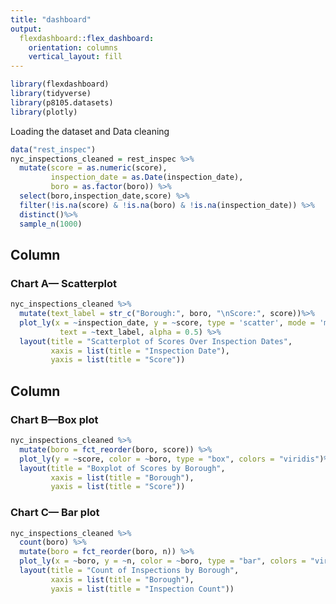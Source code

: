 ```yaml
---
title: "dashboard"
output: 
  flexdashboard::flex_dashboard:
    orientation: columns
    vertical_layout: fill
---
```


```r
library(flexdashboard)
library(tidyverse)
library(p8105.datasets)
library(plotly)
```

Loading the dataset and Data cleaning

```r
data("rest_inspec")
nyc_inspections_cleaned = rest_inspec %>%
  mutate(score = as.numeric(score), 
         inspection_date = as.Date(inspection_date),
         boro = as.factor(boro)) %>%
  select(boro,inspection_date,score) %>%
  filter(!is.na(score) & !is.na(boro) & !is.na(inspection_date)) %>%
  distinct()%>%
  sample_n(1000)
```


Column {data-width=650}
-----------------------------------------------------------------------

### Chart A--- Scatterplot

```r
nyc_inspections_cleaned %>%
  mutate(text_label = str_c("Borough:", boro, "\nScore:", score))%>%
  plot_ly(x = ~inspection_date, y = ~score, type = 'scatter', mode = 'markers',
           text = ~text_label, alpha = 0.5) %>%
  layout(title = "Scatterplot of Scores Over Inspection Dates",
         xaxis = list(title = "Inspection Date"),
         yaxis = list(title = "Score"))

```


Column {data-width=350}
-----------------------------------------------------------------------

### Chart B---Box plot

```r
nyc_inspections_cleaned %>%
  mutate(boro = fct_reorder(boro, score)) %>%
  plot_ly(y = ~score, color = ~boro, type = "box", colors = "viridis")%>%
  layout(title = "Boxplot of Scores by Borough",
         xaxis = list(title = "Borough"),
         yaxis = list(title = "Score"))
```


### Chart C--- Bar plot

```r
nyc_inspections_cleaned %>% 
  count(boro) %>%
  mutate(boro = fct_reorder(boro, n)) %>%
  plot_ly(x = ~boro, y = ~n, color = ~boro, type = "bar", colors = "viridis")%>%
  layout(title = "Count of Inspections by Borough",
         xaxis = list(title = "Borough"),
         yaxis = list(title = "Inspection Count"))
```




